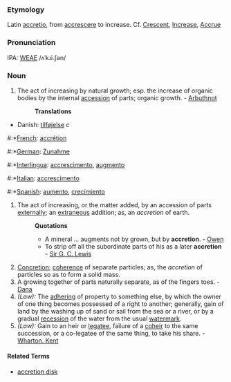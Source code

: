 ===Etymology===
Latin [[accretio]], from [[accrescere]] to increase. Cf. [[Crescent]], [[Increase]], [[Accrue]]

===Pronunciation===
IPA: [[WEAE]] /ʌˈkɹi.ʃən/

===Noun===
#The act of increasing by natural growth; esp. the increase of organic bodies by the internal [[accession]] of parts; organic growth. - [[Arbuthnot]]
#:'''Translations'''
*Danish: [[tilføjelse]] ''c''
#:*[[French]]: [[accrétion]]
#:*[[German]]: [[Zunahme]]
#:*[[Interlingua]]: [[accrescimento]], [[augmento]]
#:*[[Italian]]: [[accrescimento]]
#:*[[Spanish]]: [[aumento]], [[crecimiento]] 
#The act of increasing, or the matter added, by an accession of parts [[externally]]; an [[extraneous]] addition; as, an ''accretion'' of earth.
#:'''Quotations'''
#:*A mineral ... augments not by grown, but by '''accretion'''. - [[Owen]]
#:*To strip off all the subordinate parts of his as a later '''accretion''' - [[Sir G. C. Lewis]]
#[[Concretion]]; [[coherence]] of separate particles; as, the ''accretion'' of particles so as to form a solid mass.
#A growing together of parts naturally separate, as of the fingers toes. - [[Dana]]
#''(Law):'' The [[adhering]] of property to something else, by which the owner of one thing becomes possessed of a right to another; generally, gain of land by the washing up of sand or sail from the sea or a river, or by a gradual [[recession]] of the water from the usual [[watermark]]. 
#''(Law):'' Gain to an heir or [[legatee]], failure of a [[coheir]] to the same succession, or a co-legatee of the same thing, to take his share. - [[Wharton. Kent]]

====Related Terms====
* [[accretion disk]]